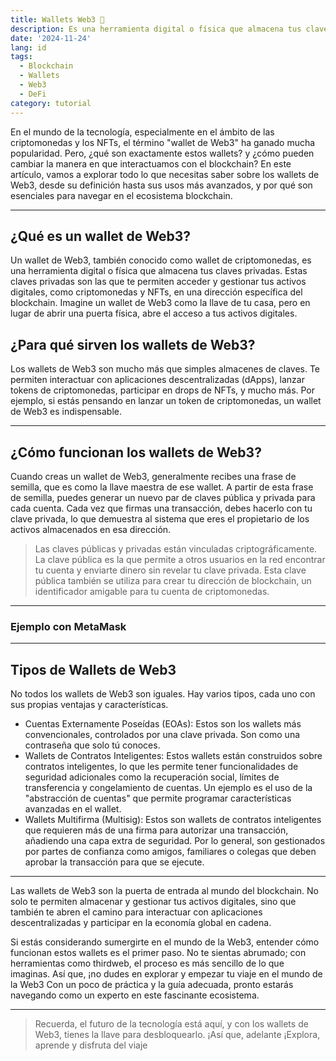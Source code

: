 ```yaml
---
title: Wallets Web3 🧧
description: Es una herramienta digital o física que almacena tus claves privadas.
date: '2024-11-24'
lang: id
tags:
  - Blockchain
  - Wallets
  - Web3
  - DeFi
category: tutorial
---
```



En el mundo de la tecnología, especialmente en el ámbito de las criptomonedas y los NFTs, el término "wallet de Web3" 
ha ganado mucha popularidad. Pero, ¿qué son exactamente estos wallets? y ¿cómo pueden cambiar la manera en que interactuamos 
con el blockchain? En este artículo, vamos a explorar todo lo que necesitas saber sobre los wallets de Web3, desde su definición 
hasta sus usos más avanzados, y por qué son esenciales para navegar en el ecosistema blockchain. 


---

## ¿Qué es un wallet de Web3?

Un wallet de Web3, también conocido como wallet de criptomonedas, es una herramienta digital o física que almacena tus claves privadas. 
Estas claves privadas son las que te permiten acceder y gestionar tus activos digitales, como criptomonedas y NFTs, en una dirección 
específica del blockchain. Imagine un wallet de Web3 como la llave de tu casa, pero en lugar de abrir una puerta física, abre el acceso 
a tus activos digitales.

## ¿Para qué sirven los wallets de Web3?

Los wallets de Web3 son mucho más que simples almacenes de claves. Te permiten interactuar con aplicaciones descentralizadas (dApps), 
lanzar tokens de criptomonedas, participar en drops de NFTs, y mucho más. Por ejemplo, si estás pensando en lanzar un token de 
criptomonedas, un wallet de Web3 es indispensable.

---

## ¿Cómo funcionan los wallets de Web3?

Cuando creas un wallet de Web3, generalmente recibes una frase de semilla, que es como la llave maestra de ese wallet. 
A partir de esta frase de semilla, puedes generar un nuevo par de claves pública y privada para cada cuenta. Cada vez que 
firmas una transacción, debes hacerlo con tu clave privada, lo que demuestra al sistema que eres el propietario de los activos 
almacenados en esa dirección.

> Las claves públicas y privadas están vinculadas criptográficamente. La clave pública es la que permite a otros usuarios en 
la red encontrar tu cuenta y enviarte dinero sin revelar tu clave privada. Esta clave pública también se utiliza para crear tu 
dirección de blockchain, un identificador amigable para tu cuenta de criptomonedas.

---

### Ejemplo con MetaMask

<YouTube videoId="nwREh8SnxLk" />

---

## Tipos de Wallets de Web3

No todos los wallets de Web3 son iguales. Hay varios tipos, cada uno con sus propias ventajas y características.

- Cuentas Externamente Poseídas (EOAs): Estos son los wallets más convencionales, controlados por una clave privada. Son como una contraseña que solo tú conoces.
- Wallets de Contratos Inteligentes: Estos wallets están construidos sobre contratos inteligentes, lo que les permite tener funcionalidades de seguridad adicionales como la recuperación social, límites de transferencia y congelamiento de cuentas. Un ejemplo es el uso de la "abstracción de cuentas" que permite programar características avanzadas en el wallet.
- Wallets Multifirma (Multisig): Estos son wallets de contratos inteligentes que requieren más de una firma para autorizar una transacción, añadiendo una capa extra de seguridad. Por lo general, son gestionados por partes de confianza como amigos, familiares o colegas que deben aprobar la transacción para que se ejecute.

---

Las wallets de Web3 son la puerta de entrada al mundo del blockchain. No solo te permiten almacenar y gestionar tus activos digitales, 
sino que también te abren el camino para interactuar con aplicaciones descentralizadas y participar en la economía global en cadena.

Si estás considerando sumergirte en el mundo de la Web3, entender cómo funcionan estos wallets es el primer paso. 
No te sientas abrumado; con herramientas como thirdweb, el proceso es más sencillo de lo que imaginas. Así que, 
¡no dudes en explorar y empezar tu viaje en el mundo de la Web3 Con un poco de práctica y la guía adecuada, pronto estarás 
navegando como un experto en este fascinante ecosistema.

---

> Recuerda, el futuro de la tecnología está aquí, y con los wallets de Web3, tienes la llave para desbloquearlo. ¡Así que, adelante ¡Explora, aprende y disfruta del viaje
